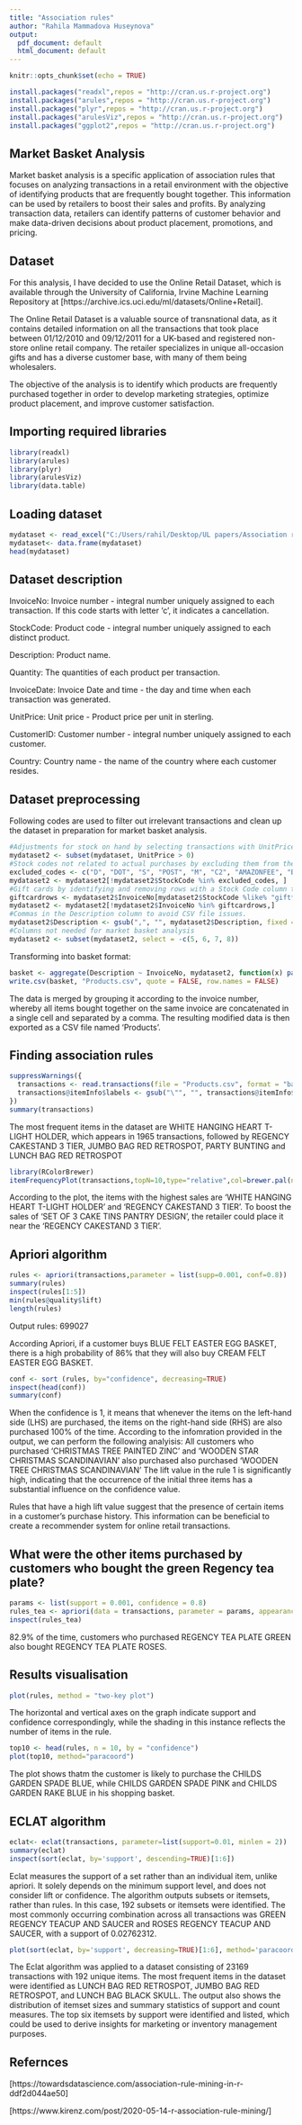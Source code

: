 ---
title: "Association rules"
author: "Rahila Mammadova Huseynova"
output:
  pdf_document: default
  html_document: default
---

```{r setup, include=FALSE}
knitr::opts_chunk$set(echo = TRUE)

install.packages("readxl",repos = "http://cran.us.r-project.org")
install.packages("arules",repos = "http://cran.us.r-project.org") 
install.packages("plyr",repos = "http://cran.us.r-project.org")
install.packages("arulesViz",repos = "http://cran.us.r-project.org")
install.packages("ggplot2",repos = "http://cran.us.r-project.org")

```

## Market Basket Analysis

Market basket analysis is a specific application of association rules that focuses on analyzing transactions in a retail environment with the objective of identifying products that are frequently bought together. This information can be used by retailers to boost their sales and profits. By analyzing transaction data, retailers can identify patterns of customer behavior and make data-driven decisions about product placement, promotions, and pricing.

## Dataset

For this analysis, I have decided to use the Online Retail Dataset, which is available through the University of California, Irvine Machine Learning Repository at [https://archive.ics.uci.edu/ml/datasets/Online+Retail].

The Online Retail Dataset is a valuable source of transnational data, as it contains detailed information on all the transactions that took place between 01/12/2010 and 09/12/2011 for a UK-based and registered non-store online retail company. The retailer specializes in unique all-occasion gifts and has a diverse customer base, with many of them being wholesalers.

The objective of the analysis is to identify which products are frequently purchased together in order to develop marketing strategies, optimize product placement, and improve customer satisfaction.

## Importing required libraries
```{r}
library(readxl)
library(arules)
library(plyr) 
library(arulesViz) 
library(data.table)

```

## Loading dataset

```{r}
mydataset <- read_excel("C:/Users/rahil/Desktop/UL papers/Association rules/Online Retail.xlsx")
mydataset<- data.frame(mydataset)
head(mydataset)
```

## Dataset description

InvoiceNo: Invoice number - integral number uniquely assigned to each transaction. If this code starts with letter ‘c’, it indicates a cancellation.

StockCode: Product code - integral number uniquely assigned to each distinct product.

Description: Product name.

Quantity: The quantities of each product per transaction.

InvoiceDate: Invoice Date and time - the day and time when each transaction was generated.

UnitPrice: Unit price - Product price per unit in sterling.

CustomerID: Customer number - integral number uniquely assigned to each customer.

Country: Country name - the name of the country where each customer resides.

## Dataset preprocessing

Following codes are used to filter out irrelevant transactions and clean up the dataset in preparation for market basket analysis.

```{r}
#Adjustments for stock on hand by selecting transactions with UnitPrice > 0.
mydataset2 <- subset(mydataset, UnitPrice > 0)
#Stock codes not related to actual purchases by excluding them from the subset of data.
excluded_codes <- c("D", "DOT", "S", "POST", "M", "C2", "AMAZONFEE", "B", "BANK CHARGES", "CRUK", "m", "PADS")
mydataset2 <- mydataset2[!mydataset2$StockCode %in% excluded_codes, ]
#Gift cards by identifying and removing rows with a Stock Code column that starts with "gift".
giftcardrows <- mydataset2$InvoiceNo[mydataset2$StockCode %like% "gift*"]
mydataset2 <- mydataset2[!mydataset2$InvoiceNo %in% giftcardrows,]
#Commas in the Description column to avoid CSV file issues.
mydataset2$Description <- gsub(",", "", mydataset2$Description, fixed = TRUE)
#Columns not needed for market basket analysis
mydataset2 <- subset(mydataset2, select = -c(5, 6, 7, 8))
```

Transforming into basket format:

```{r}
basket <- aggregate(Description ~ InvoiceNo, mydataset2, function(x) paste(x, collapse = ","))
write.csv(basket, "Products.csv", quote = FALSE, row.names = FALSE)
```

The data is merged by grouping it according to the invoice number, whereby all items bought together on the same invoice are concatenated in a single cell and separated by a comma. The resulting modified data is then exported as a CSV file named ‘Products’.

## Finding association rules

```{r}
suppressWarnings({
  transactions <- read.transactions(file = "Products.csv", format = "basket", sep = ",", cols = 1)
  transactions@itemInfo$labels <- gsub("\"", "", transactions@itemInfo$labels)
})
summary(transactions)
```

The most frequent items in the dataset are WHITE HANGING HEART T-LIGHT HOLDER, which appears in 1965 transactions, followed by REGENCY CAKESTAND 3 TIER, JUMBO BAG RED RETROSPOT, PARTY BUNTING and LUNCH BAG RED RETROSPOT

```{r}
library(RColorBrewer)
itemFrequencyPlot(transactions,topN=10,type="relative",col=brewer.pal(n=5, name="Set3"), main="Most 8 Frequently Purchased Items")
```

According to the plot, the items with the highest sales are ‘WHITE HANGING HEART T-LIGHT HOLDER’ and ‘REGENCY CAKESTAND 3 TIER’. To boost the sales of ‘SET OF 3 CAKE TINS PANTRY DESIGN’, the retailer could place it near the ‘REGENCY CAKESTAND 3 TIER’.

## Apriori algorithm

```{r}
rules <- apriori(transactions,parameter = list(supp=0.001, conf=0.8))
summary(rules)
inspect(rules[1:5])
min(rules@quality$lift)
length(rules)
```

Output rules: 699027

According Apriori, if a customer buys BLUE FELT EASTER EGG BASKET, there is a high probability of 86% that they will also buy CREAM FELT EASTER EGG BASKET.

```{r}
conf <- sort (rules, by="confidence", decreasing=TRUE)
inspect(head(conf))
summary(conf)
```

When the confidence is 1, it means that whenever the items on the left-hand side (LHS) are purchased, the items on the right-hand side (RHS) are also purchased 100% of the time. According to the infomration provided in the output, we can perform the following analyisis:
All customers who purchased ‘CHRISTMAS TREE PAINTED ZINC’ and ‘WOODEN STAR CHRISTMAS SCANDINAVIAN’ also purchased also purchased ‘WOODEN TREE CHRISTMAS SCANDINAVIAN’ The lift value in the rule 1 is significantly high, indicating that the occurrence of the initial three items has a substantial influence on the confidence value.

Rules that have a high lift value suggest that the presence of certain items in a customer’s purchase history. This information can be beneficial to create a recommender system for online retail transactions.

## What were the other items purchased by customers who bought the green Regency tea plate?

```{r}
params <- list(support = 0.001, confidence = 0.8)
rules_tea <- apriori(data = transactions, parameter = params, appearance = list(lhs = "REGENCY TEA PLATE GREEN"))
inspect(rules_tea)
```


82.9% of the time, customers who purchased REGENCY TEA PLATE GREEN also bought REGENCY TEA PLATE ROSES.

## Results visualisation

```{r}
plot(rules, method = "two-key plot")
```

The horizontal and vertical axes on the graph indicate support and confidence correspondingly, while the shading in this instance reflects the number of items in the rule.

```{r}
top10 <- head(rules, n = 10, by = "confidence")
plot(top10, method="paracoord")
```

The plot shows thatm the customer is likely to purchase the CHILDS GARDEN SPADE BLUE, while CHILDS GARDEN SPADE PINK and CHILDS GARDEN RAKE BLUE in his shopping basket.

## ECLAT algorithm

```{r}
eclat<- eclat(transactions, parameter=list(support=0.01, minlen = 2))
summary(eclat)
inspect(sort(eclat, by='support', descending=TRUE)[1:6])
```

Eclat measures the support of a set rather than an individual item, unlike apriori. It solely depends on the minimum support level, and does not consider lift or confidence. The algorithm outputs subsets or itemsets, rather than rules. In this case, 192 subsets or itemsets were identified. The most commonly occurring combination across all transactions was GREEN REGENCY TEACUP AND SAUCER and ROSES REGENCY TEACUP AND SAUCER, with a support of 0.02762312.

```{r}
plot(sort(eclat, by='support', decreasing=TRUE)[1:6], method='paracoord')
```

The Eclat algorithm was applied to a dataset consisting of 23169 transactions with 192 unique items. The most frequent items in the dataset were identified as LUNCH BAG RED RETROSPOT, JUMBO BAG RED RETROSPOT, and LUNCH BAG BLACK SKULL. The output also shows the distribution of itemset sizes and summary statistics of support and count measures. The top six itemsets by support were identified and listed, which could be used to derive insights for marketing or inventory management purposes.

## Refernces 

[https://towardsdatascience.com/association-rule-mining-in-r-ddf2d044ae50]

[https://www.kirenz.com/post/2020-05-14-r-association-rule-mining/]
